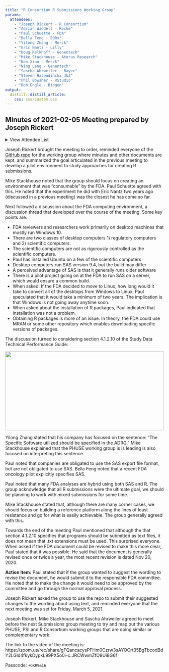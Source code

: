 ```yaml
---
title: "R Consortium R Submissions Working Group"
params:
  attendees:
    - "Joseph Rickert - R Consortium"
    - "Adrian Waddell - Roche"
    - "Paul Schuette - FDA"
    - "Bella Feng - EQRx"
    - "Yilong Zhang - Merck"
    - "Eric Nantz - Lilly"
    - "Doug Kelkhoff - Genentech"
    - "Mike Stackhouse - Atorus Research"
    - "Nan Xiao - Merck"
    - "Ning Leng - Genentech"
    - "Sascha Ahrweiler - Bayer"
    - "Steven Hasendinckx J&J"
    - "Phil Bowsher - RStudio"
    - "Bob Engle - Biogen"
output: 
  distill::distill_article:
    css: css/custom.css
---
```


## Minutes of 2021-02-05 Meeting prepared by Joseph Rickert

<details>
  <summary>View Attendee List</summary>
  <p>`r glue::glue_collapse(params$attendees, sep="<br>")`</p>
</details>


Joseph Rickert brought the meeting to order, reminded everyone of the [GitHub repo](https://github.com/RConsortium/submissions-wg) for the working group where minutes and other documents are kept, and summarized the goal articulated in the previous meeting to develop a pilot environment to study approaches for creating R submissions.

Mike Stackhouse noted that the group should focus on creating an environment that was "consumable" by the FDA. Paul Schuette agreed with this. He noted that the experiment he did with Eric Nantz two years ago (discussed in a previous meeting) was the closest he has come so far.

Next followed a discussion about the FDA computing environment, a discussion thread that developed over the course of the meeting. Some key points are:

* FDA reviewers and researchers work primarily on desktop machines that mostly run Windows 10.
* There are two classes of desktop computers 1) regulatory computers and 2) scientific computers.
* The scientific computers are not as rigorously controlled as the scientific computers.
* Paul has installed Ubuntu on a few of the scientific computers
* Desktop computers run SAS version 9.4, but the build may differ
* A perceived advantage of SAS is that it generally runs older software
* There is a pilot project going on at the FDA to run SAS on a server, which would ensure a common build. 
* When asked: If the FDA decided to move to Linux, how long would it take to convert all of the desktops from Windows to Linux, Paul speculated that it would take a minimum of two years. The implication is that Windows is not going away anytime soon.
* When asked about the installation of R packages, Paul indicated that installation was not a problem. 
* Obtaining R packages is more of an issue. In theory, the FDA could use MRAN or some other repository which enables downloading specific versions of packages.

The discussion turned to considering section 4.1.2.10 of the Study Data Technical Performance Guide:

<img src="img/sec_4.1.2.10.png" height = "250" width="100%">

Yilong Zhang stated that his company has focused on the sentence: "The Specific Software utilized should be specified in the ADRG." 
Mike Stackhouse explained that the PHUSE working group is is leading is also focused on interpreting this sentence.

Paul noted that companies are obligated to use the SAS export file format, but are not obligated to use SAS. Bella Feng noted that a recent FDA oncology pilot explicitly specifies SAS. 

Paul noted that many FDA analyses are hybrid using both SAS and R. The group acknowledge that all R submissions were the ultimate goal, we should be planning to work with mixed submissions for some time.

Mike Stackhouse stated that, although there are many corner cases, we should focus on building a reference platform along the lines of least resistance and go for what is easily achievable. The group generally agreed with this.

Towards the end of the meeting Paul mentioned that although the that section 4.1.2.10 specifies that programs should be submitted as text files, it does not mean that .txt extensions must be used. This surprised everyone. When asked if the FDA document could be revised to make this more clear, Paul stated that it was possible. He said that the document is generally revised once or twice a year, the most recent revision is dated Nov 20, 2020. 

**Action Item:** Paul stated that if the group wanted to suggest the wording to revise the document, he would submit it to the responsible FDA committee. He noted that to make the change it would need to be approved by the committee and go through the normal approval process.

Joseph Rickert asked the group to use the repo to submit their suggested changes to the wording about using text, and reminded everyone that the next meeting was set for Friday, March 5, 2021.

Joseph Rickert, Mike Stackhouse and Sascha Ahrweiler agreed to meet before the next Submissions group meeting to try and map out the various PHUSE, PSI and R Consortium working groups that are doing similar or complementary work.

The link to the video of the meeting is: 
https://zoom.us/rec/share/gFQancacysPFHm0Czrw3sAYOCrt35BgTbcodBdY2LGld4fkykDypkL99PX5o0i-c.JRCWwmZfO9Ui8G6f

Passcode: `+GKR9&i6`
